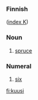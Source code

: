 ===Finnish===
([[Wiktionary:Finnish_index_k|index K]])
===Noun===
# [[spruce]]

===Numeral===
# [[six]]

[[fi:kuusi]]